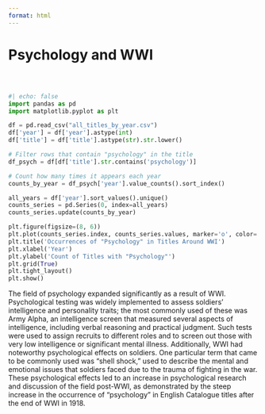 ```yaml
--- 
format: html
---
```

<h1 class="page-top">Psychology and WWI</h1>

<div style="margin-top: 60px;"></div>

```python
#| echo: false
import pandas as pd
import matplotlib.pyplot as plt

df = pd.read_csv("all_titles_by_year.csv")
df['year'] = df['year'].astype(int)
df['title'] = df['title'].astype(str).str.lower()

# Filter rows that contain "psychology" in the title
df_psych = df[df['title'].str.contains('psychology')]

# Count how many times it appears each year
counts_by_year = df_psych['year'].value_counts().sort_index()

all_years = df['year'].sort_values().unique()
counts_series = pd.Series(0, index=all_years)
counts_series.update(counts_by_year)

plt.figure(figsize=(8, 6))
plt.plot(counts_series.index, counts_series.values, marker='o', color='brown')
plt.title('Occurrences of "Psychology" in Titles Around WWI')
plt.xlabel('Year')
plt.ylabel('Count of Titles with "Psychology"')
plt.grid(True)
plt.tight_layout()
plt.show()
```


The field of psychology expanded significantly as a result of WWI. Psychological testing was widely implemented to assess soldiers' intelligence and personality traits; the most commonly used of these was Army Alpha, an intelligence screen that measured several aspects of intelligence, including verbal reasoning and practical judgment. Such tests were used to assign recruits to different roles and to screen out those with very low intelligence or significant mental illness. Additionally, WWI had noteworthy psychological effects on soldiers. One particular term that came to be commonly used was "shell shock," used to describe the mental and emotional issues that soldiers faced due to the trauma of fighting in the war. These psychological effects led to an increase in psychological research and discussion of the field post-WWI, as demonstrated by the steep increase in the occurrence of "psychology" in English Catalogue titles after the end of WWI in 1918.

<div style="margin-top: 60px;"></div>


